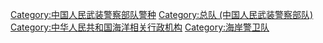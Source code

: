 {{Catmore}}

[[Category:中国人民武装警察部队警种|Category:中国人民武装警察部队警种]]
[[Category:总队_(中国人民武装警察部队)|Category:总队 (中国人民武装警察部队)]]
[[Category:中华人民共和国海洋相关行政机构|Category:中华人民共和国海洋相关行政机构]]
[[Category:海岸警卫队|Category:海岸警卫队]]